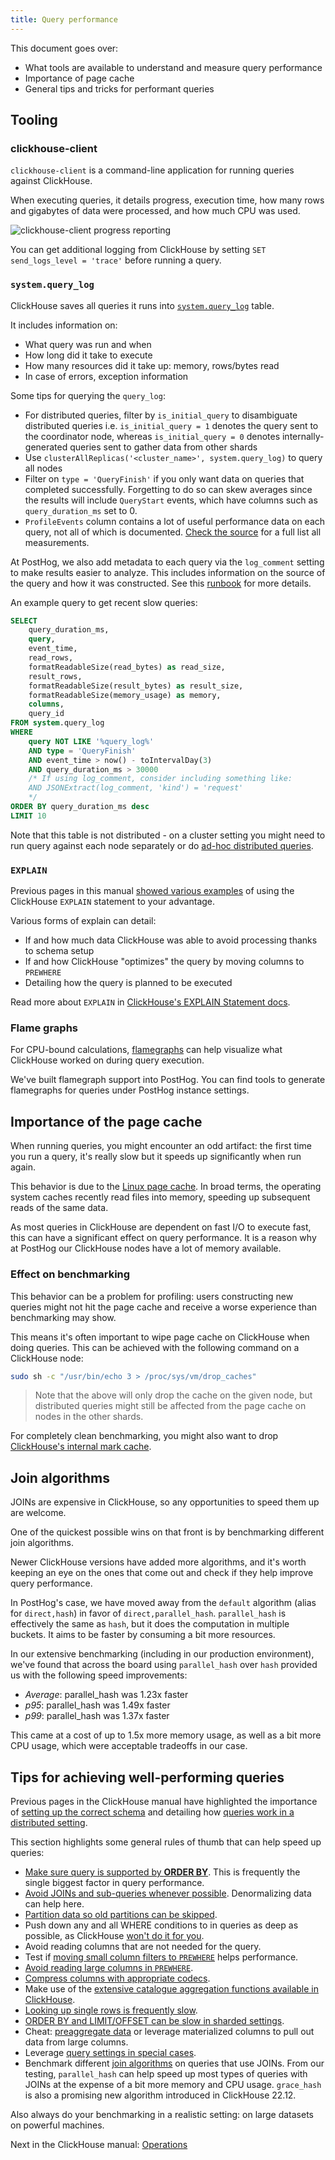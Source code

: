 ```yaml
---
title: Query performance
---
```


This document goes over:
- What tools are available to understand and measure query performance
- Importance of page cache
- General tips and tricks for performant queries

## Tooling

### clickhouse-client

`clickhouse-client` is a command-line application for running queries against ClickHouse.

When executing queries, it details progress, execution time, how many rows and gigabytes of data were processed, and how much
CPU was used.

![clickhouse-client progress reporting](../../../images/handbook/clickhouse-client-progress.gif)

You can get additional logging from ClickHouse by setting `SET send_logs_level = 'trace'` before running a query.

### `system.query_log`

ClickHouse saves all queries it runs into [`system.query_log`](https://clickhouse.com/docs/en/operations/system-tables/query_log/) table.

It includes information on:
- What query was run and when
- How long did it take to execute
- How many resources did it take up: memory, rows/bytes read
- In case of errors, exception information

Some tips for querying the `query_log`:
- For distributed queries, filter by `is_initial_query` to disambiguate distributed queries i.e. `is_initial_query = 1` denotes the query sent to the coordinator node, whereas `is_initial_query = 0` denotes internally-generated queries sent to gather data from other shards
- Use `clusterAllReplicas('<cluster_name>', system.query_log)` to query all nodes
- Filter on `type = 'QueryFinish'` if you only want data on queries that completed successfully. Forgetting to do so can skew averages since the results will include `QueryStart` events, which have columns such as `query_duration_ms` set to 0.
- `ProfileEvents` column contains a lot of useful performance data on each query, not all of which is documented. [Check the source](https://github.com/ClickHouse/ClickHouse/blob/master/src/Common/ProfileEvents.cpp) for a full list all measurements.

At PostHog, we also add metadata to each query via the `log_comment` setting to make results easier to analyze. This includes
information on the source of the query and how it was constructed. See this [runbook](/docs/runbook/services/clickhouse/debugging-load) for more details.

An example query to get recent slow queries:

```sql
SELECT
    query_duration_ms,
    query,
    event_time,
    read_rows,
    formatReadableSize(read_bytes) as read_size,
    result_rows,
    formatReadableSize(result_bytes) as result_size,
    formatReadableSize(memory_usage) as memory,
    columns,
    query_id
FROM system.query_log
WHERE
    query NOT LIKE '%query_log%'
    AND type = 'QueryFinish'
    AND event_time > now() - toIntervalDay(3)
    AND query_duration_ms > 30000
    /* If using log_comment, consider including something like:
    AND JSONExtract(log_comment, 'kind') = 'request'
    */
ORDER BY query_duration_ms desc
LIMIT 10
```

Note that this table is not distributed - on a cluster setting you might need to run query against each node separately or
do [ad-hoc distributed queries](/handbook/engineering/clickhouse/replication#ad-hoc-distributed-queries).

### `EXPLAIN`

Previous pages in this manual [showed various examples](/handbook/engineering/clickhouse/data-storage#aggregation-supported-by-order-by)
of using the ClickHouse `EXPLAIN` statement to your advantage.

Various forms of explain can detail:
- If and how much data ClickHouse was able to avoid processing thanks to schema setup
- If and how ClickHouse "optimizes" the query by moving columns to `PREWHERE`
- Detailing how the query is planned to be executed

Read more about `EXPLAIN` in [ClickHouse's EXPLAIN Statement docs](https://clickhouse.com/docs/en/sql-reference/statements/explain/).

### Flame graphs

For CPU-bound calculations, [flamegraphs](https://github.com/Slach/clickhouse-flamegraph) can help visualize what ClickHouse worked on during query execution.

<div
  class="relative mt-2 mb-4"
>
  <object
    data={'/images/flamegraph.svg'}
    type="image/svg+xml"
  />
</div>

We've built flamegraph support into PostHog. You can find tools to generate flamegraphs for queries under PostHog instance settings.

## Importance of the page cache

When running queries, you might encounter an odd artifact: the first time you run a query, it's really slow but it speeds up significantly
when run again.

This behavior is due to the [Linux page cache](https://www.thomas-krenn.com/en/wiki/Linux_Page_Cache_Basics). In broad terms, the operating
system caches recently read files into memory, speeding up subsequent reads of the same data.

As most queries in ClickHouse are dependent on fast I/O to execute fast, this can have a significant effect on query performance. It is a reason
why at PostHog our ClickHouse nodes have a lot of memory available.

### Effect on benchmarking

This behavior can be a problem for profiling: users constructing new queries might not hit the page cache and receive a worse
experience than benchmarking may show.

This means it's often important to wipe page cache on ClickHouse when doing queries. This can be achieved with the following command on a ClickHouse node:

```bash
sudo sh -c "/usr/bin/echo 3 > /proc/sys/vm/drop_caches"
```

> Note that the above will only drop the cache on the given node, but distributed queries might still be affected from the page cache on nodes in the other shards. 

For completely clean benchmarking, you might also want to drop [ClickHouse's internal mark cache](https://clickhouse.com/docs/en/sql-reference/statements/system#drop-mark-cache).

## Join algorithms

JOINs are expensive in ClickHouse, so any opportunities to speed them up are welcome.

One of the quickest possible wins on that front is by benchmarking different join algorithms.

Newer ClickHouse versions have added more algorithms, and it's worth keeping an eye on the ones that come out and check if they help improve query performance.

In PostHog's case, we have moved away from the `default` algorithm (alias for `direct,hash`) in favor of `direct,parallel_hash`. `parallel_hash` is effectively the same as `hash`, but it does the computation in multiple buckets. It aims to be faster by consuming a bit more resources.

In our extensive benchmarking (including in our production environment), we've found that across the board using `parallel_hash` over `hash` provided us with the following speed improvements:

- *Average*: parallel_hash was 1.23x faster
- *p95*: parallel_hash was 1.49x faster
- *p99*: parallel_hash was 1.37x faster

This came at a cost of up to 1.5x more memory usage, as well as a bit more CPU usage, which were acceptable tradeoffs in our case. 

## Tips for achieving well-performing queries

Previous pages in the ClickHouse manual have highlighted the importance of
[setting up the correct schema](/handbook/engineering/clickhouse/data-storage)
and detailing how [queries work in a distributed setting](/handbook/engineering/clickhouse/replication).

This section highlights some general rules of thumb that can help speed up queries:

- [Make sure query is supported by **ORDER BY**](/handbook/engineering/clickhouse/data-storage#aggregation-supported-by-order-by). This is frequently the single biggest factor in query performance.
- [Avoid JOINs and sub-queries whenever possible](/handbook/engineering/clickhouse/data-storage#weak-join-support). Denormalizing data can help here.
- [Partition data so old partitions can be skipped](/handbook/engineering/clickhouse/data-storage#partition-by).
- Push down any and all WHERE conditions to in queries as deep as possible, as ClickHouse [won't do it for you](/handbook/engineering/clickhouse/data-storage#no-query-planner).
- Avoid reading columns that are not needed for the query.
- Test if [moving small column filters to `PREWHERE`](/handbook/engineering/clickhouse/data-storage#no-query-planner) helps performance.
- [Avoid reading large columns in `PREWHERE`](/handbook/engineering/clickhouse/data-storage#no-query-planner).
- [Compress columns with appropriate codecs](/handbook/engineering/clickhouse/data-storage#data-compression).
- Make use of the [extensive catalogue aggregation functions available in ClickHouse](https://clickhouse.com/docs/en/sql-reference/aggregate-functions/).
- [Looking up single rows is frequently slow](/handbook/engineering/clickhouse/data-storage#point-queries-not-supported-by-order-by).
- [ORDER BY and LIMIT/OFFSET can be slow in sharded settings](/handbook/engineering/clickhouse/replication#example-query-limit-filter-and-aggregate).
- Cheat: [preaggregate data](/handbook/engineering/clickhouse/schema/app-metrics) or leverage materialized columns to pull out data from large columns.
- Leverage [query settings in special cases](https://clickhouse.com/docs/en/operations/settings/settings/).
- Benchmark different [join algorithms](https://clickhouse.com/docs/en/operations/settings/settings#settings-join_algorithm) on queries that use JOINs. From our testing, `parallel_hash` can help speed up most types of queries with JOINs at the expense of a bit more memory and CPU usage. `grace_hash` is also a promising new algorithm introduced in ClickHouse 22.12.

Also always do your benchmarking in a realistic setting: on large datasets on powerful machines.

Next in the ClickHouse manual: [Operations](/handbook/engineering/clickhouse/operations)
